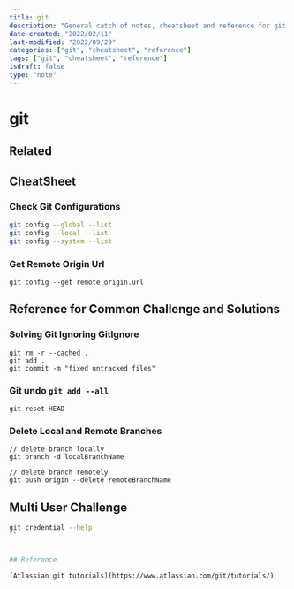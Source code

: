 ```yaml
---
title: git
description: "General catch of notes, cheatsheet and reference for git related functionality"
date-created: "2022/02/11"
last-modified: "2022/09/29"
categories: ["git", "cheatsheet", "reference"]
tags: ["git", "cheatsheet", "reference"]
isdraft: false
type: "note"
---
```


# git

## Related

## CheatSheet

### Check Git Configurations

```sh
git config --global --list
git config --local --list
git config --system --list
```

### Get Remote Origin Url

```shell
git config --get remote.origin.url
```

## Reference for Common Challenge and Solutions

### Solving Git Ignoring GitIgnore

```shell
git rm -r --cached .
git add .
git commit -m "fixed untracked files"

```

### Git undo `git add --all`

```shell
git reset HEAD
```

### Delete Local and Remote Branches

```shell
// delete branch locally
git branch -d localBranchName

// delete branch remotely
git push origin --delete remoteBranchName
```

## Multi User Challenge

```sh
git credential --help
``


## Reference

[Atlassian git tutorials](https://www.atlassian.com/git/tutorials/)

```
